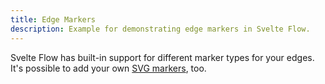 ```yaml
---
title: Edge Markers
description: Example for demonstrating edge markers in Svelte Flow.
---
```



Svelte Flow has built-in support for different marker types for your edges. It's possible to add your own [SVG markers](https://developer.mozilla.org/en-US/docs/Web/SVG/Element/marker), too.

<RemoteCodeViewer
  route="examples/edges/edge-markers"
  framework="svelte"
/>
